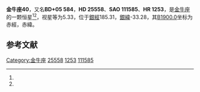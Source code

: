 {{Starbox begin
| name = 金牛座40
}}
{{Starbox observe
| epoch = [[J2000.0|J2000.0]]
| constell = [[金牛座|金牛座]]<ref name=SIMBAD>{{cite web
 | url=http://simbad.u-strasbg.fr/simbad/sim-id?Ident=HR+1253
 | title=Pulsating variable Star
 | publisher=Centre de Données astronomiques de Strasbourg
 | work=SIMBAD
 | accessdate=2012-07-13
 | archive-date=2016-03-16
 | archive-url=https://web.archive.org/web/20160316192338/http://simbad.u-strasbg.fr/simbad/sim-id?Ident=HR+1253
 | dead-url=no
 }}</ref><ref name=DATA>{{cite web
 | url=http://vizier.u-strasbg.fr/viz-bin/VizieR-5?-out.add=.&-source=5050&-corr=PK=HR&-out.max=9999&HR=1253
 | title=VizieR Detailed Page
 | accessdate=2012-07-13
 | archive-date=2016-03-05
 | archive-url=https://web.archive.org/web/20160305102348/http://vizier.u-strasbg.fr/viz-bin/VizieR-5?-out.add=.&-source=5050&-corr=PK=HR&-out.max=9999&HR=1253
 | dead-url=no
 }}</ref>
| 星官 = 
| ra = {{RA|4|3|44.6}}<ref name=SIMBAD /><ref name=DATA />
| dec = {{DEC|+5|26|8}}<ref name=SIMBAD /><ref name=DATA />
| appmag_v = 5.33<ref name=SIMBAD /><ref name=DATA />
}}
{{Starbox character
| class = B3V<ref name=SIMBAD /><ref name=DATA />
| b-v = -0.08<ref name=SIMBAD /><ref name=DATA />
| u-b = -0.57<ref name=SIMBAD /><ref name=DATA />
| r-i = <ref name=SIMBAD /><ref name=DATA />
| variable = 
}}
{{Starbox astrometry
| radial_v = -0.57
| prop_mo_ra = 11
| parallax = 
| p_error = 
}}
{{Starbox catalog
| names =BD+05 584，[[SAO星表|SAO]] 111585，[[HD星表|HD]] 25558，[[HR星表|HR]] 1253}}
{{Starbox reference |Simbad=HR+1253}}
{{Starbox end}}

'''金牛座40'''，又名'''BD+05 584'''，'''HD 25558'''、'''SAO 111585'''、'''HR 1253'''，是[[金牛座|金牛座]]的一颗恒星<ref name=SIMBAD /><ref name=DATA />，视星等为5.33，位于[[銀道座標系|銀經]]185.31，[[銀道座標系|銀緯]]-33.28，其[[B1900.0|B1900.0]]坐标为赤經{{RA|3|58|26.4}}，赤緯{{DEC|+5|-33.28|35}}。

== 参考文献 ==
{{reflist}}

{{star-stub}}

{{金牛座恒星}}
{{星官|毕宿|8|18}}
[[Category:金牛座|Category:金牛座]]
[[Category:HD和HDE天體|25558]]
[[Category:HR天體|1253]]
[[Category:SAO天體|111585]]